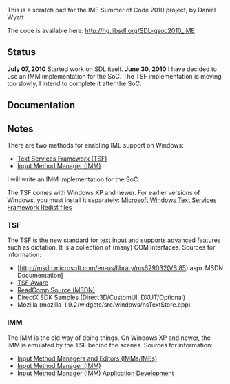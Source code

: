 This is a scratch pad for the IME Summer of Code 2010 project, by Daniel Wyatt

The code is available here: http://hg.libsdl.org/SDL-gsoc2010_IME


== Status ==
'''July 07, 2010''' Started work on SDL itself.
'''June 30, 2010''' I have decided to use an IMM implementation for the SoC. The TSF implementation is moving too slowly, I intend to complete it after the SoC.

== Documentation ==
== Notes ==
There are two methods for enabling IME support on Windows:

* [[#TSF|Text Services Framework (TSF)]]
* [[#IMM|Input Method Manager (IMM)]]

I will write an IMM implementation for the SoC.

The TSF comes with Windows XP and newer. For earlier versions of Windows, you must install it separately: [http://www.microsoft.com/downloads/details.aspx?FamilyID=b4c50c6e-e9dd-4c58-a886-75bd56985f0f&DisplayLang=en Microsoft Windows Text Services Framework Redist files]

<span id="TSF"></span>

=== TSF ===
The TSF is the new standard for text input and supports advanced features such as dictation. It is a collection of (many) COM interfaces. Sources for information:

* [http://msdn.microsoft.com/en-us/library/ms629032(VS.85).aspx MSDN Documentation]
* [http://blogs.msdn.com/tsfaware TSF Aware]
* [http://msdn.microsoft.com/en-us/library/ms971336.aspx ReadComp Source (MSDN)]
* DirectX SDK Samples (Direct3D/CustomUI, DXUT/Optional)
* Mozilla (mozilla-1.9.2/widgets/src/windows/nsTextStore.cpp)

<span id="IMM"></span>

=== IMM ===
The IMM is the old way of doing things. On Windows XP and newer, the IMM is emulated by the TSF behind the scenes. Sources for information:

* [http://msdn.microsoft.com/en-us/goglobal/bb688173.aspx Input Method Managers and Editors (IMMs/IMEs)]
* [http://msdn.microsoft.com/en-us/library/aa912900.aspx Input Method Manager (IMM)]
* [http://msdn.microsoft.com/en-us/library/aa911651.aspx Input Method Manager (IMM) Application Development]
